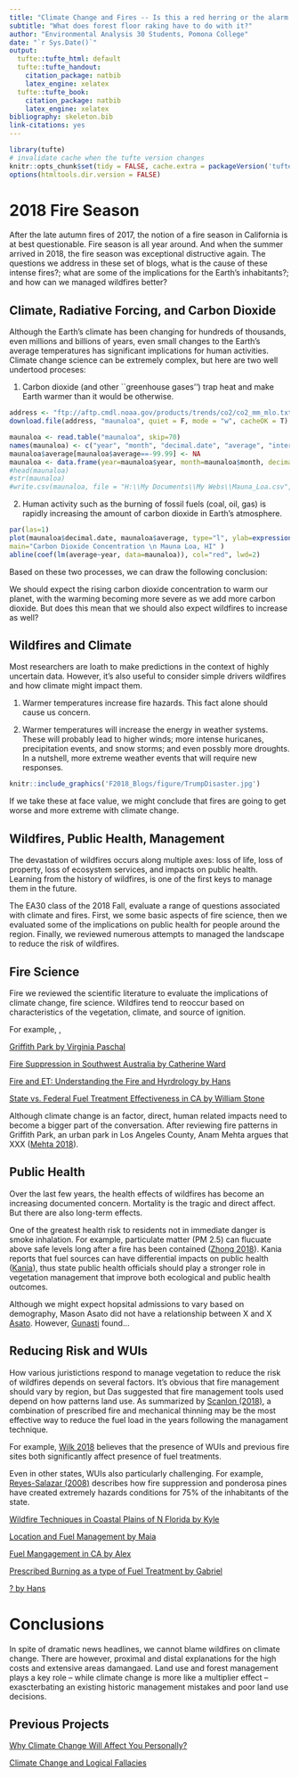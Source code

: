 ```yaml
---
title: "Climate Change and Fires -- Is this a red herring or the alarm alarmists have been warning about?"
subtitle: "What does forest floor raking have to do with it?"
author: "Environmental Analysis 30 Students, Pomona College"
date: "`r Sys.Date()`"
output:
  tufte::tufte_html: default
  tufte::tufte_handout:
    citation_package: natbib
    latex_engine: xelatex
  tufte::tufte_book:
    citation_package: natbib
    latex_engine: xelatex
bibliography: skeleton.bib
link-citations: yes
---
```


```r
library(tufte)
# invalidate cache when the tufte version changes
knitr::opts_chunk$set(tidy = FALSE, cache.extra = packageVersion('tufte'))
options(htmltools.dir.version = FALSE)
```
# 2018 Fire Season

After the late autumn fires of 2017, the notion of a fire season in California is at best questionable. Fire season is all year around. And when the summer arrived in 2018, the fire season was exceptional distructive again. The questions we address in these set of blogs, what is the cause of these intense fires?; what are some of the implications for the Earth's inhabitants?; and how can we managed wildfires better?


## Climate, Radiative Forcing, and Carbon Dioxide

Although the Earth's climate has been changing for hundreds of thousands, even millions and billions of years, even small changes to the Earth's average temperatures has significant implications for human activities. Climate change science can be extremely complex, but here are two well undertood proceses: 

1) Carbon dioxide (and other ``greenhouse gases'') trap heat and make Earth warmer than it would be otherwise.

```r
address <- "ftp://aftp.cmdl.noaa.gov/products/trends/co2/co2_mm_mlo.txt"
download.file(address, "maunaloa", quiet = F, mode = "w", cacheOK = T)

maunaloa <- read.table("maunaloa", skip=70)
names(maunaloa) <- c("year", "month", "decimal.date", "average", "interpolated", "trend", "days")
maunaloa$average[maunaloa$average==-99.99] <- NA
maunaloa <- data.frame(year=maunaloa$year, month=maunaloa$month, decimal.date=maunaloa$decimal.date, average=maunaloa$average)
#head(maunaloa)
#str(maunaloa)
#write.csv(maunaloa, file = "H:\\My Documents\\My Webs\\Mauna_Loa.csv", eol = "\n", row.names = F)
```

2) Human activity such as the burning of fossil fuels (coal, oil, gas) is rapidly increasing the amount of carbon dioxide in Earth’s atmosphere.

```r
par(las=1)
plot(maunaloa$decimal.date, maunaloa$average, type="l", ylab=expression(CO[2]*~ "(ppm)"), xlab="Year", 
main="Carbon Dioxide Concentration \n Mauna Loa, HI" )
abline(coef(lm(average~year, data=maunaloa)), col="red", lwd=2)
```

Based on these two processes, we can draw the following conclusion:

We should expect the rising carbon dioxide concentration to warm our planet, with the warming becoming more severe as we add more carbon dioxide. But does this mean that we should also expect wildfires to increase as well?

## Wildfires and Climate

Most researchers are loath to make predictions in the context of highly uncertain data. However, it's also useful to consider simple drivers wildfires and how climate might impact them. 

1. Warmer temperatures increase fire hazards. This fact alone should cause us concern. 

2. Warmer temperatures will increase the energy in weather systems. These will probably lead to higher winds; more intense huricanes, precipitation events, and snow storms; and even possbly more droughts. In a nutshell, more extreme weather events that will require new responses. 

```r
knitr::include_graphics('F2018_Blogs/figure/TrumpDisaster.jpg')
```


If we take these at face value, we might conclude that fires are going to get worse and more extreme with climate change.

## Wildfires, Public Health, Management

The devastation of wildfires occurs along multiple axes: loss of life, loss of property, loss of ecosystem services, and impacts on public health. Learning from the history of wildfires, is one of the first keys to manage them in the future. 

The EA30 class of the 2018 Fall, evaluate a range of questions associated with climate and fires. First, we some basic aspects of fire science, then we evaluated some of the implications on public health for people around the region. Finally, we reviewed numerous attempts to managed the landscape to reduce the risk of wildfires. 

## Fire Science


Fire we reviewed the scientific literature to evaluate the implications of climate change, fire science. Wildfires tend to reoccur based on characteristics of the vegetation, climate, and source of ignition. 



For example, , 

[Griffith Park by Virginia Paschal](F2018_Blogs/Paschal.html)

[Fire Suppression in Southwest Australia by Catherine Ward](F2018_Blogs/Ward.html)

[Fire and ET: Understanding the Fire and Hyrdrology by Hans](F2018_Blogs/Zhou.html)


[State vs. Federal Fuel Treatment Effectiveness in CA by William Stone](F2018_Blogs/Stone.html)

Although climate change is an factor, direct, human related impacts need to become a bigger part of the conversation. After reviewing fire patterns in Griffith Park, an urban park in Los Angeles County, Anam Mehta argues that XXX ([Mehta 2018](F2018_Blogs/Mehta.html)). 

## Public Health

Over the last few years, the health effects of wildfires has become an increasing documented concern. Mortality is the tragic and direct affect.  But there are also long-term effects. 

One of the greatest health risk to residents not in immediate danger is smoke inhalation. For example, particulate matter (PM 2.5) can flucuate above safe levels long after a fire has been contained ([Zhong 2018](F2018_Blogs/Zhong/Zhong.html)). Kania reports that fuel sources can have differential impacts on public health ([Kania](F2018_Blogs/Kania.html)), thus state public health officials should play a stronger role in vegetation management that improve both ecological and public health outcomes. 

Although we might expect hopsital admissions to vary based on demography, Mason Asato did not have a relationship between X and X [Asato](F2018_Blogs/Asato/Asato.html). However, [Gunasti](F2018_Blogs/Gunasti.html) found...

## Reducing Risk and WUIs

How various juristictions respond to manage vegetation to reduce the risk of wildfires depends on several factors. It's obvious that fire management should vary by region, but Das suggested that fire management tools used depend on how patterns land use. As summarized by [Scanlon (2018)](F2018_Blogs/Scanlon.html), a combination of prescribed fire and mechanical thinning may be the most effective way to reduce the fuel load in the years following the managament technique.

For example, [Wilk 2018](F2018_Blogs/Wilk.html) believes that the presence of WUIs and previous fire sites both significantly affect presence of fuel treatments.

Even in other states, WUIs also particularly challenging. For example, [Reyes-Salazar (2008)](F2018_Blogs/Reyes.html) describes how fire suppression and ponderosa pines have created extremely hazards conditions for 75% of the inhabitants of the state.



[Wildfire Techniques in Coastal Plains of N Florida by Kyle](F2018_Blogs/Lenhart-Wees.html)

[Location and Fuel Management by Maia](F2018_Blogs/Pauley.html)

[Fuel Mangagement in CA by Alex](F2018_Blogs/Dykens-Hodapp.html)



[Prescribed Burning as a type of Fuel Treatment by Gabriel](F2018_Blogs/Das.html)

[? by Hans](F2018_Blogs/Zhou.html)




# Conclusions

In spite of dramatic news headlines, we cannot blame wildfires on climate change. There are however, proximal and distal explanations for the high costs and extensive areas damangaed. Land use and forest management plays a key role -- while climate change is more like a multiplier effect -- exascterbating an existing historic management mistakes and poor land use decisions. 


## Previous Projects

[Why Climate Change Will Affect You Personally?](Index_2017F.html)

[Climate Change and Logical Fallacies](Index_2017S.html)
